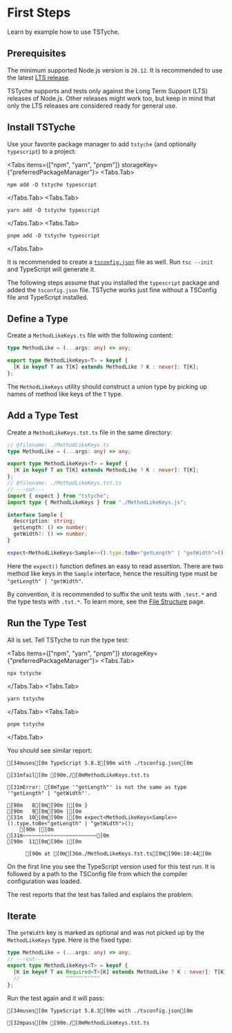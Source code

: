 
# First Steps

Learn by example how to use TSTyche.

## Prerequisites

The minimum supported Node.js version is `20.12`. It is recommended to use the latest [LTS release](https://nodejs.org/en/about/previous-releases).

<Note>

TSTyche supports and tests only against the Long Term Support (LTS) releases of Node.js. Other releases might work too, but keep in mind that only the LTS releases are considered ready for general use.

</Note>

## Install TSTyche

Use your favorite package manager to add `tstyche` (and optionally `typescript`) to a project:

<Tabs items={["npm", "yarn", "pnpm"]} storageKey={"preferredPackageManager"}>
<Tabs.Tab>

```shell
npm add -D tstyche typescript
```

</Tabs.Tab>
<Tabs.Tab>

```shell
yarn add -D tstyche typescript
```

</Tabs.Tab>
<Tabs.Tab>

```shell
pnpm add -D tstyche typescript
```

</Tabs.Tab>
</Tabs>

It is recommended to create a [`tsconfig.json`](https://typescriptlang.org/docs/handbook/tsconfig-json.html) file as well. Run `tsc --init` and TypeScript will generate it.

<Note>

The following steps assume that you installed the `typescript` package and added the `tsconfig.json` file. TSTyche works just fine without a TSConfig file and TypeScript installed.

</Note>

## Define a Type

Create a `MethodLikeKeys.ts` file with the following content:

```ts twoslash filename="./MethodLikeKeys.ts"
type MethodLike = (...args: any) => any;

export type MethodLikeKeys<T> = keyof {
  [K in keyof T as T[K] extends MethodLike ? K : never]: T[K];
};
```

The `MethodLikeKeys` utility should construct a union type by picking up names of method like keys of the `T` type.

## Add a Type Test

Create a `MethodLikeKeys.tst.ts` file in the same directory:

```ts twoslash filename="./MethodLikeKeys.tst.ts"
// @filename: ./MethodLikeKeys.ts
type MethodLike = (...args: any) => any;

export type MethodLikeKeys<T> = keyof {
  [K in keyof T as T[K] extends MethodLike ? K : never]: T[K];
};
// @filename: ./MethodLikeKeys.tst.ts
// ---cut---
import { expect } from "tstyche";
import type { MethodLikeKeys } from "./MethodLikeKeys.js";

interface Sample {
  description: string;
  getLength: () => number;
  getWidth?: () => number;
}

expect<MethodLikeKeys<Sample>>().type.toBe<"getLength" | "getWidth">();
```

Here the `expect()` function defines an easy to read assertion. There are two method like keys in the `Sample` interface, hence the resulting type must be `"getLength" | "getWidth"`.

<Tip>

By convention, it is recommended to suffix the unit tests with `.test.*` and the type tests with `.tst.*`. To learn more, see the [File Structure](../project/file-structure.mdx) page.

</Tip>

## Run the Type Test

All is set. Tell TSTyche to run the type test:

<Tabs items={["npm", "yarn", "pnpm"]} storageKey={"preferredPackageManager"}>
<Tabs.Tab>

```shell
npx tstyche
```

</Tabs.Tab>
<Tabs.Tab>

```shell
yarn tstyche
```

</Tabs.Tab>
<Tabs.Tab>

```shell
pnpm tstyche
```

</Tabs.Tab>
</Tabs>

You should see similar report:

```ansi
[34muses[0m TypeScript 5.8.3[90m with ./tsconfig.json[0m

[31mfail[0m [90m./[0mMethodLikeKeys.tst.ts

[31mError: [0mType '"getLength"' is not the same as type '"getLength" | "getWidth"'.

[90m   8[0m[90m |[0m }
[90m   9[0m[90m |[0m
[31m  10[0m[90m |[0m expect<MethodLikeKeys<Sample>>().type.toBe<"getLength" | "getWidth">();
    [90m |[0m                                            [31m~~~~~~~~~~~~~~~~~~~~~~~~[0m
[90m  11[0m[90m |[0m

      [90m at [0m[36m./MethodLikeKeys.tst.ts[0m[90m:10:44[0m
```

On the first line you see the TypeScript version used for this test run. It is followed by a path to the TSConfig file from which the compiler configuration was loaded.

The rest reports that the test has failed and explains the problem.

## Iterate

The `getWidth` key is marked as optional and was not picked up by the `MethodLikeKeys` type. Here is the fixed type:

```ts twoslash
type MethodLike = (...args: any) => any;
// ---cut---
export type MethodLikeKeys<T> = keyof {
  [K in keyof T as Required<T>[K] extends MethodLike ? K : never]: T[K];
  //               ^^^^^^^^^^^
};
```

Run the test again and it will pass:

```ansi
[34muses[0m TypeScript 5.8.3[90m with ./tsconfig.json[0m

[32mpass[0m [90m./[0mMethodLikeKeys.tst.ts
```
